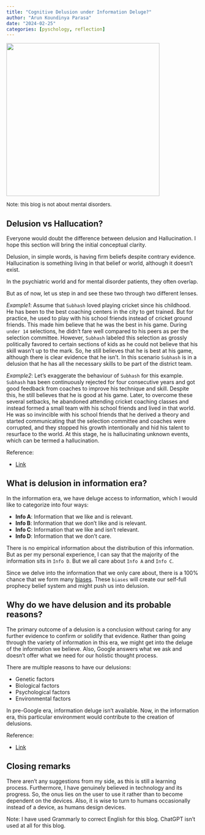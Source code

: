 ```yaml
---
title: "Cognitive Delusion under Information Deluge?"
author: "Arun Koundinya Parasa"
date: "2024-02-25"
categories: [pyschology, reflection]
---
```


![](image.png){fig-align="center" width="400"}

[Note: this blog is not about mental disorders.]{style="font-size: small;"}

## Delusion vs Hallucation?

Everyone would doubt the difference between delusion and Hallucination. I hope this section will bring the initial conceptual clarity.

Delusion, in simple words, is having firm beliefs despite contrary evidence. Hallucination is something living in that belief or world, although it doesn't exist.

In the psychiatric world and for mental disorder patients, they often overlap.

But as of now, let us step in and see these two through two different lenses.

*Example1*: Assume that `Subhash` loved playing cricket since his childhood. He has been to the best coaching centers in the city to get trained. But for practice, he used to play with his school friends instead of cricket ground friends. This made him believe that he was the best in his game. During `under 14` selections, he didn't fare well compared to his peers as per the selection committee. However, `Subhash` labeled this selection as grossly politically favored to certain sections of kids as he could not believe that his skill wasn't up to the mark. So, he still believes that he is best at his game, although there is clear evidence that he isn't. In this scenario `Subhash` is in a delusion that he has all the necessary skills to be part of the district team.

*Example2*: Let's exaggerate the behaviour of `Subhash` for this example. `Subhash` has been continuously rejected for four consecutive years and got good feedback from coaches to improve his technique and skill. Despite this, he still believes that he is good at his game. Later, to overcome these several setbacks, he abandoned attending cricket coaching classes and instead formed a small team with his school friends and lived in that world. He was so invincible with his school friends that he derived a theory and started communicating that the selection committee and coaches were corrupted, and they stopped his growth intentionally and hid his talent to resurface to the world. At this stage, he is hallucinating unknown events, which can be termed a hallucination.

Reference:

-   [Link](https://www.healthline.com/health/mental-health/hallucinations-vs-delusions)

## What is delusion in information era?

In the information era, we have deluge access to information, which I would like to categorize into four ways:

-   **Info A**: Information that we like and is relevant.
-   **Info B**: Information that we don't like and is relevant.
-   **Info C**: Information that we like and isn't relevant.
-   **Info D**: Information that we don't care.

There is no empirical information about the distribution of this information. But as per my personal experience, I can say that the majority of the information sits in `Info D`. But we all care about `Info A` and `Info C`.

Since we delve into the information that we only care about, there is a 100% chance that we form many [biases](https://www.psychologytoday.com/us/basics/bias). These `biases` will create our self-full prophecy belief system and might push us into delusion.

## Why do we have delusion and its probable reasons?

The primary outcome of a delusion is a conclusion without caring for any further evidence to confirm or solidify that evidence. Rather than going through the variety of information in this era, we might get into the deluge of the information we believe. Also, Google answers what we ask and doesn't offer what we need for our holistic thought process.

There are multiple reasons to have our delusions:

-   Genetic factors
-   Biological factors
-   Psychological factors
-   Environmental factors

In pre-Google era, information deluge isn't available. Now, in the information era, this particular environment would contribute to the creation of delusions.

Reference:

-   [Link](https://my.clevelandclinic.org/health/diseases/9599-delusional-disorder)

## Closing remarks

There aren't any suggestions from my side, as this is still a learning process. Furthermore, I have genuinely believed in technology and its progress. So, the onus lies on the user to use it rather than to become dependent on the devices. Also, it is wise to turn to humans occasionally instead of a device, as humans design devices.

[Note: I have used Grammarly to correct English for this blog. ChatGPT isn't used at all for this blog.]{style="font-size: xsmall;"}